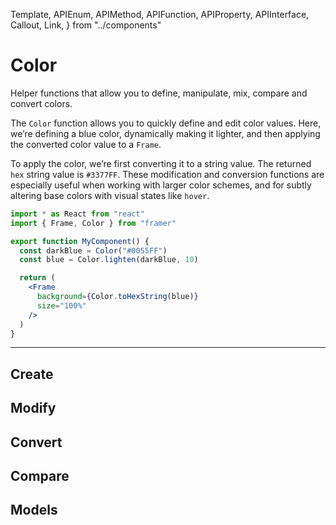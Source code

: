 <!-- 👋 Editing this file? Need help? → https://github.com/framer/api-docs/blob/master/CONTRIBUTING.md -->

  Template,
  APIEnum,
  APIMethod,
  APIFunction,
  APIProperty,
  APIInterface,
  Callout,
  Link,
} from "../components"


# Color

<span className="lead">
  Helper functions that allow you to define, manipulate,
  mix, compare and convert colors.
</span>

<div>

The `Color` function allows you to quickly define and edit color values.
Here, we’re defining a blue color, dynamically making it lighter, and then applying the converted color value to a `Frame`.

To apply the color, we’re first converting it to a string value.
The returned `hex` string value is `#3377FF`.
These modification and conversion functions are especially useful when working with larger color schemes, and for subtly altering base colors with visual states like `hover`.


</div>

```jsx
import * as React from "react"
import { Frame, Color } from "framer"

export function MyComponent() {
  const darkBlue = Color("#0055FF")
  const blue = Color.lighten(darkBlue, 10)

  return (
    <Frame
      background={Color.toHexString(blue)}
      size="100%"
    />
  )
}
```

---

## Create

<APIFunction name="(color:1)" />
<APIFunction name="Color.random()" />

## Modify

<APIFunction name="(Color:namespace).alpha()" />
<APIFunction name="(Color:namespace).brighten()" />
<APIFunction name="(Color:namespace).darken()" />
<APIFunction name="(Color:namespace).desaturate()" />
<APIFunction name="(Color:namespace).difference()" />
<APIFunction name="(Color:namespace).grayscale()" />
<APIFunction name="(Color:namespace).hueRotate()" />
<APIFunction name="(Color:namespace).interpolate()" />
<APIFunction name="(Color:namespace).lighten()" />
<APIFunction name="(Color:namespace).mix()" />
<APIFunction name="(Color:namespace).multiplyAlpha()" />
<APIFunction name="(Color:namespace).saturate()" />
<APIFunction name="(Color:namespace).transparent()" />

## Convert

<APIFunction name="(Color:namespace).toHex()" />
<APIFunction name="(Color:namespace).toHexString()" />
<APIFunction name="(Color:namespace).toHsl()" />
<APIFunction name="(Color:namespace).toHslString()" />
<APIFunction name="(Color:namespace).toHsv()" />
<APIFunction name="(Color:namespace).toHsvString()" />
<APIFunction name="(Color:namespace).toHusl()" />
<APIFunction name="(Color:namespace).toName()" />
<APIFunction name="(Color:namespace).toRgb()" />
<APIFunction name="(Color:namespace).toRgbString()" />
<APIFunction name="(Color:namespace).toString()" />

## Compare

<APIFunction name="(Color:namespace).inspect()" />
<APIFunction name="(Color:namespace).isColor()" />
<APIFunction name="(Color:namespace).isColorObject()" />
<APIFunction name="(Color:namespace).isColorString()" />

## Models

<APIEnum name="ColorMixModelType" skipnav />
